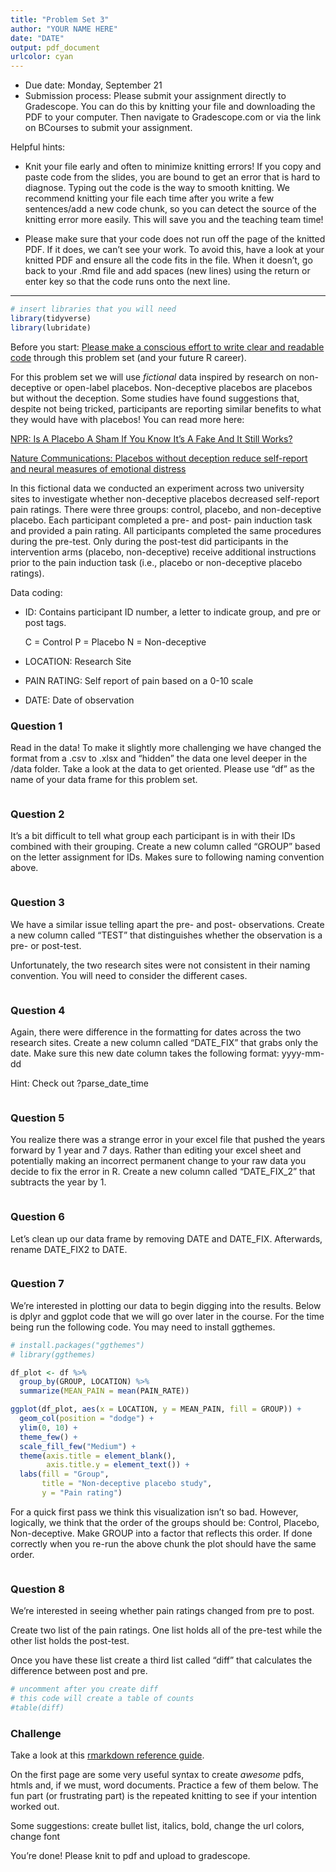 ```yaml
---
title: "Problem Set 3"
author: "YOUR NAME HERE"
date: "DATE"
output: pdf_document
urlcolor: cyan
---
```


* Due date: Monday, September 21
* Submission process: Please submit your assignment directly to Gradescope. You can do this by knitting your file and downloading the PDF to your computer. Then navigate to Gradescope.com or via the link on BCourses to submit your assignment. 

Helpful hints:

- Knit your file early and often to minimize knitting errors! If you copy and paste code from the slides, you are bound to get an error that is hard to diagnose. Typing out the code is the way to smooth knitting. We recommend knitting your file each time after you write a few sentences/add a new code chunk, so you can detect the source of the knitting error more easily. This will save you and the teaching team time!

- Please make sure that your code does not run off the page of the knitted PDF. If it does, we can't see your work. To avoid this, have a look at your knitted PDF and ensure all the code fits in the file. When it doesn't, go back to your .Rmd file and add spaces (new lines) using the return or enter key so that the code runs onto the next line.

--------------------------------------------------------------------------------
```r
# insert libraries that you will need
library(tidyverse)
library(lubridate)
```

\newpage 

Before you start: [Please make a conscious effort to write clear and readable code](https://jef.works/R-style-guide/) through this problem set (and your future R career). 

For this problem set we will use *fictional* data inspired by research on non-deceptive or open-label placebos. Non-deceptive placebos are placebos but without the deception. Some studies have found suggestions that, despite not being tricked, participants are reporting similar benefits to what they would have with placebos! You can read more here:

[NPR: Is A Placebo A Sham If You Know It's A Fake And It Still Works?](https://www.npr.org/sections/health-shots/2016/10/27/499475288/is-it-still-a-placebo-when-it-works-and-you-know-its-a-placebo)

[Nature Communications: Placebos without deception reduce self-report and neural measures of emotional distress](https://www.nature.com/articles/s41467-020-17654-y)

In this fictional data we conducted an experiment across two university sites to investigate whether non-deceptive placebos decreased self-report pain ratings. There were three groups: control, placebo, and non-deceptive placebo. Each participant completed a pre- and post- pain induction task and provided a pain rating. All participants completed the same procedures during the pre-test. Only during the post-test did participants in the intervention arms (placebo, non-deceptive) receive additional instructions prior to the pain induction task (i.e., placebo or non-deceptive placebo ratings).

Data coding:

- ID: Contains participant ID number, a letter to indicate group, and pre or post tags. 

  C = Control
  P = Placebo
  N = Non-deceptive
  
- LOCATION: Research Site

- PAIN RATING: Self report of pain based on a 0-10 scale

- DATE: Date of observation

### Question 1

Read in the data! To make it slightly more challenging we have changed the format from a .csv to .xlsx and "hidden" the data one level deeper in the /data folder. Take a look at the data to get oriented. Please use "df" as the name of your data frame for this problem set.

```r

```

\newpage

### Question 2

It's a bit difficult to tell what group each participant is in with their IDs combined with their grouping. Create a new column called "GROUP" based on the letter assignment for IDs. Makes sure to following naming convention above.

```r

```

\newpage 

### Question 3

We have a similar issue telling apart the pre- and post- observations. Create a new column called "TEST" that distinguishes whether the observation is a pre- or post-test.

Unfortunately, the two research sites were not consistent in their naming convention. You will need to consider the different cases. 

```r

```

\newpage 

### Question 4

Again, there were difference in the formatting for dates across the two research sites. Create a new column called "DATE_FIX" that grabs only the date. Make sure this new date column takes the following format: yyyy-mm-dd

Hint: Check out ?parse_date_time

```r

```

\newpage 

### Question 5

You realize there was a strange error in your excel file that pushed the years forward by 1 year and 7 days. Rather than editing your excel sheet and potentially making an incorrect permanent change to your raw data you decide to fix the error in R. Create a new column called "DATE_FIX_2" that subtracts the year by 1.

```r

```

\newpage 

### Question 6

Let's clean up our data frame by removing DATE and DATE_FIX. Afterwards, rename DATE_FIX2 to DATE.

```r

```

\newpage 

### Question 7

We're interested in plotting our data to begin digging into the results. Below is dplyr and ggplot code that we will go over later in the course. For the time being run the following code. You may need to install ggthemes.

```r
# install.packages("ggthemes")
# library(ggthemes)

df_plot <- df %>% 
  group_by(GROUP, LOCATION) %>%
  summarize(MEAN_PAIN = mean(PAIN_RATE))

ggplot(df_plot, aes(x = LOCATION, y = MEAN_PAIN, fill = GROUP)) +
  geom_col(position = "dodge") +
  ylim(0, 10) +
  theme_few() +
  scale_fill_few("Medium") +
  theme(axis.title = element_blank(),
        axis.title.y = element_text()) +
  labs(fill = "Group",
       title = "Non-deceptive placebo study",
       y = "Pain rating")
```

For a quick first pass we think this visualization isn't so bad. However, logically, we think that the order of the groups should be: Control, Placebo, Non-deceptive. Make GROUP into a factor that reflects this order. If done correctly when you re-run the above chunk the plot should have the same order.

```r

```

\newpage 

### Question 8

We're interested in seeing whether pain ratings changed from pre to post. 

Create two list of the pain ratings. One list holds all of the pre-test while the other list holds the post-test.

Once you have these list create a third list called "diff" that calculates the difference between post and pre. 

```r


# uncomment after you create diff
# this code will create a table of counts
#table(diff)
```

\newpage

### Challenge

Take a look at this [rmarkdown reference guide](https://rstudio.com/wp-content/uploads/2015/03/rmarkdown-reference.pdf).

On the first page are some very useful syntax to create *awesome* pdfs, htmls and, if we must, word documents. Practice a few of them below. The fun part (or frustrating part) is the repeated knitting to see if your intention worked out. 

Some suggestions: create bullet list, italics, bold, change the url colors, change font





You're done! Please knit to pdf and upload to gradescope. 